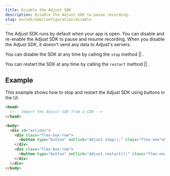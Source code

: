```yaml
---
title: Disable the Adjust SDK
description: Disable the Adjust SDK to pause recording.
slug: en/sdk/web/configuration/disable
---
```



The Adjust SDK runs by default when your app is open. You can disable and re-enable the Adjust SDK to pause and resume recording. When you disable the Adjust SDK, it doesn't send any data to Adjust's servers.

You can disable the SDK at any time by calling the <Tooltip>`stop` method || <StopSig /></Tooltip>.

<Stop />

You can restart the SDK at any time by calling the <Tooltip>`restart` method || <RestartSig /></Tooltip>.

<Restart />

## Example

This example shows how to stop and restart the Adjust SDK using buttons in the UI.

```html
<head>
  <!-- Import the Adjust SDK from a CDN -->
</head>

<body>
  <div id="actions">
    <div class="flex-box-row">
      <button type="button" onClick="Adjust.stop();" class="flex-one">Stop</button>
    </div>
    <div class="flex-box-row">
      <button type="button" onClick="Adjust.restart();" class="flex-one">Restart</button>
    </div>
  </div>
</body>
```
